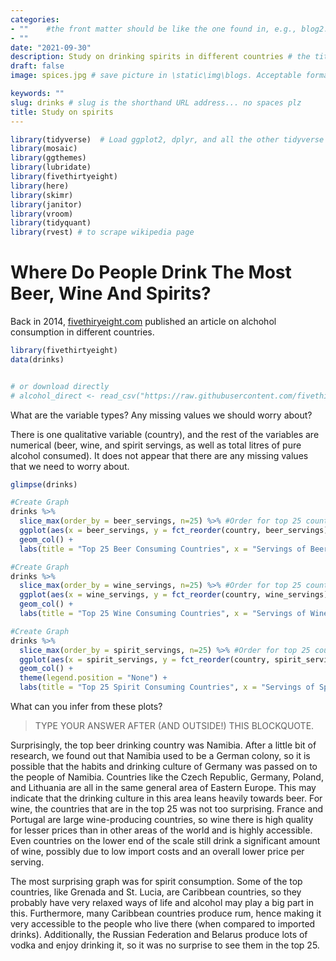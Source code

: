 ```yaml
---
categories:  
- ""    #the front matter should be like the one found in, e.g., blog2.md. It cannot be like the normal Rmd we used
- ""
date: "2021-09-30"
description: Study on drinking spirits in different countries # the title that will show up once someone gets to this page
draft: false
image: spices.jpg # save picture in \static\img\blogs. Acceptable formats= jpg, jpeg, or png . Your iPhone pics wont work

keywords: ""
slug: drinks # slug is the shorthand URL address... no spaces plz
title: Study on spirits
---
```


```r
library(tidyverse)  # Load ggplot2, dplyr, and all the other tidyverse packages
library(mosaic)
library(ggthemes)
library(lubridate)
library(fivethirtyeight)
library(here)
library(skimr)
library(janitor)
library(vroom)
library(tidyquant)
library(rvest) # to scrape wikipedia page
```

# Where Do People Drink The Most Beer, Wine And Spirits?

Back in 2014, [fivethiryeight.com](https://fivethirtyeight.com/features/dear-mona-followup-where-do-people-drink-the-most-beer-wine-and-spirits/) published an article on alchohol consumption in different countries. 

```r
library(fivethirtyeight)
data(drinks)


# or download directly
# alcohol_direct <- read_csv("https://raw.githubusercontent.com/fivethirtyeight/data/master/alcohol-consumption/drinks.csv")

```

What are the variable types? Any missing values we should worry about?

There is one qualitative variable (country), and the rest of the variables are numerical (beer, wine, and spirit servings, as well as total litres of pure alcohol consumed). It does not appear that there are any missing values that we need to worry about.

```r
glimpse(drinks)

```

```r
#Create Graph
drinks %>% 
  slice_max(order_by = beer_servings, n=25) %>% #Order for top 25 countries by beer consumption
  ggplot(aes(x = beer_servings, y = fct_reorder(country, beer_servings))) +
  geom_col() +
  labs(title = "Top 25 Beer Consuming Countries", x = "Servings of Beer (cans)", y = "Country")


```

```r
#Create Graph
drinks %>% 
  slice_max(order_by = wine_servings, n=25) %>% #Order for top 25 countries by wine consumption
  ggplot(aes(x = wine_servings, y = fct_reorder(country, wine_servings))) +
  geom_col() + 
  labs(title = "Top 25 Wine Consuming Countries", x = "Servings of Wine (glasses)", y = "Country")


```

```r
#Create Graph
drinks %>% 
  slice_max(order_by = spirit_servings, n=25) %>% #Order for top 25 countries by spririt consumption
  ggplot(aes(x = spirit_servings, y = fct_reorder(country, spirit_servings), fill = country)) +
  geom_col() +
  theme(legend.position = "None") +
  labs(title = "Top 25 Spirit Consuming Countries", x = "Servings of Spirits (shots)", y = "Country")

```

What can you infer from these plots? 

> TYPE YOUR ANSWER AFTER (AND OUTSIDE!) THIS BLOCKQUOTE.

Surprisingly, the top beer drinking country was Namibia. After a little bit of research, we found out that Namibia used to be a German colony, so it is possible that the habits and drinking culture of Germany was passed on to the people of Namibia. Countries like the Czech Republic, Germany, Poland, and Lithuania are all in the same general area of Eastern Europe. This may indicate that the drinking culture in this area leans heavily towards beer. For wine, the countries that are in the top 25 was not too surprising. France and Portugal are large wine-producing countries, so wine there is high quality for lesser prices than in other areas of the world and is highly accessible. Even countries on the lower end of the scale still drink a significant amount of wine, possibly due to low import costs and an overall lower price per serving.

The most surprising graph was for spirit consumption. Some of the top countries, like Grenada and St. Lucia, are Caribbean countries, so they probably have very relaxed ways of life and alcohol may play a big part in this. Furthermore, many Caribbean countries produce rum, hence making it very accessible to the people who live there (when compared to imported drinks). Additionally, the Russian Federation and Belarus produce lots of vodka and enjoy drinking it, so it was no surprise to see them in the top 25.